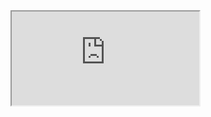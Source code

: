 <iframe src="https://www.youtube-nocookie.com/embed/BM4CHBmAPh4" />

- <Link href="/content/topics">
    <a>Topics</a>
  </Link>
- <Link href="/content/example">
    <a>Example</a>
  </Link>
- <Link href="/content/course-introduction">
    <a>Course Introduction</a>
  </Link>